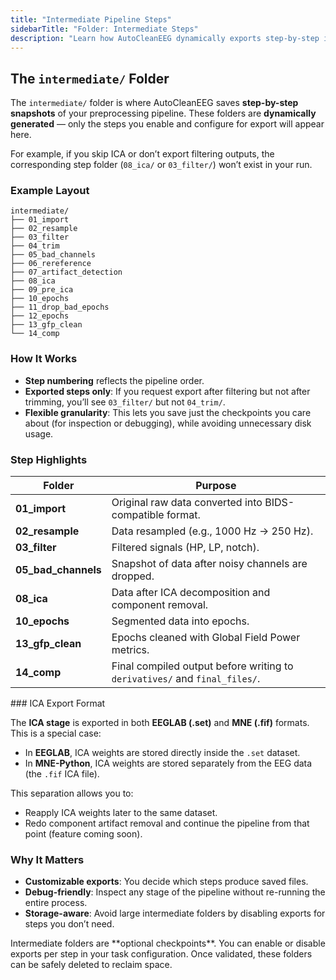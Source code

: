 ```yaml
---
title: "Intermediate Pipeline Steps"
sidebarTitle: "Folder: Intermediate Steps"
description: "Learn how AutoCleanEEG dynamically exports step-by-step intermediate outputs, depending on the preprocessing stages you enable."
---
```


## The `intermediate/` Folder

The `intermediate/` folder is where AutoCleanEEG saves **step-by-step snapshots** of your preprocessing pipeline.
These folders are **dynamically generated** — only the steps you enable and configure for export will appear here.

For example, if you skip ICA or don’t export filtering outputs, the corresponding step folder (`08_ica/` or `03_filter/`) won’t exist in your run.

### Example Layout

```
intermediate/
├── 01_import
├── 02_resample
├── 03_filter
├── 04_trim
├── 05_bad_channels
├── 06_rereference
├── 07_artifact_detection
├── 08_ica
├── 09_pre_ica
├── 10_epochs
├── 11_drop_bad_epochs
├── 12_epochs
├── 13_gfp_clean
└── 14_comp
```
### How It Works

* **Step numbering** reflects the pipeline order.
* **Exported steps only**: If you request export after filtering but not after trimming, you’ll see `03_filter/` but not `04_trim/`.
* **Flexible granularity**: This lets you save just the checkpoints you care about (for inspection or debugging), while avoiding unnecessary disk usage.

### Step Highlights

| Folder                | Purpose                                                                    |
| --------------------- | -------------------------------------------------------------------------- |
| **01\_import**        | Original raw data converted into BIDS-compatible format.                   |
| **02\_resample**      | Data resampled (e.g., 1000 Hz → 250 Hz).                                   |
| **03\_filter**        | Filtered signals (HP, LP, notch).                                          |
| **05\_bad\_channels** | Snapshot of data after noisy channels are dropped.                         |
| **08\_ica**           | Data after ICA decomposition and component removal.                        |
| **10\_epochs**        | Segmented data into epochs.                                                |
| **13\_gfp\_clean**    | Epochs cleaned with Global Field Power metrics.                            |
| **14\_comp**          | Final compiled output before writing to `derivatives/` and `final_files/`. |

<Info>
### ICA Export Format

The **ICA stage** is exported in both **EEGLAB (.set)** and **MNE (.fif)** formats.  
This is a special case:

- In **EEGLAB**, ICA weights are stored directly inside the `.set` dataset.  
- In **MNE-Python**, ICA weights are stored separately from the EEG data (the `.fif` ICA file).  

This separation allows you to:
- Reapply ICA weights later to the same dataset.  
- Redo component artifact removal and continue the pipeline from that point (feature coming soon).  
</Info>


### Why It Matters

* **Customizable exports**: You decide which steps produce saved files.
* **Debug-friendly**: Inspect any stage of the pipeline without re-running the entire process.
* **Storage-aware**: Avoid large intermediate folders by disabling exports for steps you don’t need.

<Info>
Intermediate folders are **optional checkpoints**. You can enable or disable exports per step in your task configuration. Once validated, these folders can be safely deleted to reclaim space.
</Info>
